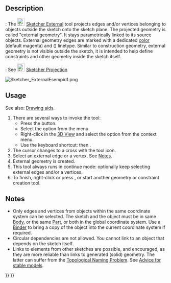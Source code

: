 <languages/>
<translate>

<!--T:45-->
{{Docnav
|[[Sketcher_Extend|Extend]]
|[[Sketcher_Projection|Projection]]
|[[Sketcher_Workbench|Sketcher]]
|IconL=Sketcher_Extend.svg
|IconR=Sketcher_Projection.svg
|IconC=Workbench_Sketcher.svg
}}

<!--T:1-->
{{GuiCommand
|Name=Sketcher External
|MenuLocation=Sketch → Sketcher tools → Create external geometry
|Workbenches=[[Sketcher_Workbench|Sketcher]]
|Shortcut={{KEY|G}} {{KEY|X}}
|SeeAlso=[[Sketcher_ToggleConstruction|Sketcher ConstructionMode]]
}}

==Description== <!--T:2-->

<!--T:3-->
{{VersionMinus|1.0}}: The [[Image:Sketcher_External.svg|24px]] [[Sketcher_External|Sketcher External]] tool projects edges and/or vertices belonging to objects outside the sketch onto the sketch plane. The projected geometry is called "external geometry". It stays parametrically linked to its source objects. External geometry edges are marked with a dedicated [[Sketcher_Preferences#Appearance|color]] (default magenta) and ({{Version|1.0}}) linetype. Similar to construction geometry, external geometry is not visible outside the sketch, it is intended to help define constraints and other geometry inside the sketch itself.

<!--T:53-->
{{VersionPlus|1.1}}: See [[Image:Sketcher_Projection.svg|24px]] [[Sketcher_Projection|Sketcher Projection]]

</translate>
[[Image:Sketcher_ExternalEsempio1.png]]
<translate>
<!--T:49-->
{{Caption|The two magenta lines are external geometry linked to edges of a pre-existing [[PartDesign_Pad|Pad]]. They are used to constrain the circles.}}

==Usage== <!--T:8-->

<!--T:50-->
See also: [[Sketcher_Workbench#Drawing_aids|Drawing aids]].

<!--T:42-->
# There are several ways to invoke the tool:
#* Press the {{Button|[[Image:Sketcher_External.svg|16px]] [[Sketcher_External|Create external geometry]]}} button.
#* Select the {{MenuCommand|Sketcher → Sketcher tools → [[Image:Sketcher_External.svg|16px]] Create external geometry}} option from the menu.
#* Right-click in the [[3D_view|3D View]] and select the {{MenuCommand|[[Image:Sketcher_External.svg|16px]] Create external geometry}} option from the context menu.
#* Use the keyboard shortcut: {{KEY|G}} then {{KEY|X}}.
# The cursor changes to a cross with the tool icon.
# Select an external edge or a vertex. See [[#Notes|Notes]].
# External geometry is created.
# This tool always runs in continue mode: optionally keep selecting external edges and/or a vertices.
# To finish, right-click or press {{KEY|Esc}}, or start another geometry or constraint creation tool.

== Notes == <!--T:51-->

<!--T:52-->
* Only edges and vertices from objects within the same coordinate system can be selected. The sketch and the object must be in same [[PartDesign_Body|Body]], or the same [[Std_Part|Part]], or both in the global coordinate system. Use a [[PartDesign_SubShapeBinder|Binder]] to bring a copy of the object into the current coordinate system if required.
* Circular dependencies are not allowed. You cannot link to an object that depends on the sketch itself.
* Links to elements from other sketches are possible, and encouraged, as they are more reliable than links to generated (solid) geometry. The latter can suffer from the [[Topological_naming_problem|Topological Naming Problem]]. See [[Feature_editing#Advice_for_creating_stable_models|Advice for stable models]].


<!--T:43-->
{{Docnav
|[[Sketcher_Extend|Extend]]
|[[Sketcher_Projection|Projection]]
|[[Sketcher_Workbench|Sketcher]]
|IconL=Sketcher_Extend.svg
|IconR=Sketcher_Projection.svg
|IconC=Workbench_Sketcher.svg
}}

</translate>
{{Sketcher_Tools_navi{{#translation:}}}}
{{Userdocnavi{{#translation:}}}}